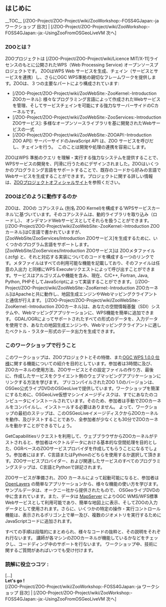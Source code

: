 
== はじめに ==

__TOC__
[/ZOO-Project/ZOO-Project/wiki/ZooWorkshop:-FOSS4GJapan:-ja ワークショップ 目次] | [/ZOO-Project/ZOO-Project/wiki/ZooWorkshop:-FOSS4GJapan:-ja:-UsingZooFromOSGeoLiveVM 次へ]

=== ZOOとは？ ===

ZOOプロジェクトは [/ZOO-Project/ZOO-Project/wiki/Licence MIT/X-11]ライセンスのもとに公開されたWPS（Web Processing Service) オープンソースプロジェクトです。  ZOOはWPS Web サービスを生成、チェイン（サービスとサービスを連携）し、さらにOGC WPS準拠の親切なフレームワークを提供します。ZOOは、３つの主要なパートにより構成されています:

*[/ZOO-Project/ZOO-Project/wiki/ZooWebSite:-ZooKernel:-Introduction ZOOカーネル]: 様々なプログラミング言語によって作成されたWebサービスを管理、そしてサービスチェインを可能にする強力なサーバーサイドのCカーネルです。
*[/ZOO-Project/ZOO-Project/wiki/ZooWebSite:-ZooServices:-Introduction ZOOサービス]: 多様なオープンソースライブラリを基に開発されたWebサービスの一式
*[/ZOO-Project/ZOO-Project/wiki/ZooWebSite:-ZOOAPI:-Introduction ZOO API]: サーバーサイドのJavaScript API は、ZOO サービスを呼びだし、チェインを行う。　このことは開発や処理の連携を容易にします。

ZOOはWPS 準拠のクエリ を理解・実行する強力なシステムを提供することで、WPSサービスの開発を、円滑に行うためにデザインされました。ZOOはいくつかのプログラミング言語をサポートすることで、既存のコードから好みの言語でWebサービスを生成することができます。プロジェクトに関する詳しい情報は、[http://www.zoo-project.org ZOOプロジェクトオフィシャルサイト]を参照ください。

=== ZOOはどのように動作するのか ===

ZOOは、ZOOの コアシステム (別名 ZOO Kernel)を構成する’WPSサービスカーネル’に基づいています。そのコアシステムは、動的ライブラリを取り込み（ロードし）、 オンデマンドWebサービスとしてそれらを扱うことができます。[/ZOO-Project/ZOO-Project/wiki/ZooWebSite:-ZooKernel:-Introduction ZOOカーネル]はC言語で書かれていますが、[ZooWebSite/ZooServices/Introduction ZOOサービス]を生成するために、いくつかのプログラム言語をサポートします。
[ZooWebSite/ZooServices/Introduction ZOOサービス]は ZOOメタファイル(.zcfg) と、それと対応する実装についてのコードを構成する一つのリンクです。メタファイルはすべての利用可能な機能を記載しており、そのファイルは任意の入出力 と同様にWPS Executeリクエストによって呼び出すことができます。サービスはアルゴリズムや機能を含み、現在、C/C++, Fortran, Java, Python, PHPそしてJavaScriptによって実装することができます。
[/ZOO-Project/ZOO-Project/wiki/ZooWebSite:-ZooKernel:-Introduction ZOOカーネル]はApacheと共に動作し、地図生成エンジンやWebマッピングクライアントと通信が行えます。
[/ZOO-Project/ZOO-Project/wiki/ZooWebSite:-ZooKernel:-Introduction ZOOカーネル]は、あなたの空間情報基盤（SDI）システムや、Webマッピングアプリケーションに、WPS機能を簡単に追加できます。
GDAL/OGRによってサポートされたすべての形式のデータを、入力データを使用でき、あなたの地図生成エンジンや、Webマッピングクライアントに適したベクトル・ラスター形式のデータ出力を生成できます。


=== このワークショップで行うこと ===

このワークショップは、ZOOプロジェクトとその特徴、また[http://www.opengeospatial.org/standards/wps OGC WPS 1.0.0 仕様]に関する機能についての紹介を目的としています。参加者は3時間に及び、ZOOカーネルの使用方法、ZOOサービスとその設定ファイルの作り方、最後に、作成したサービスをクライエント側のウェブマッピングアプリケーションにリンクする方法を学びます。
プリコンパイルされたZOO 1.0のバージョンは、OSGeo公式ライブDVDのOSGeoLiveで提供しています。ワークショップを簡潔にするために、OSGeoLive仮想マシンイメージディスクは、すでにあなたのコンピュータにインストールされています。そのため、参加者は手動でZOOカーネルをコンパイルし、インストールする必要はありません。 よって、ワークショップの最初のステップは、このOSGeoLiveイメージディスクからZOOカーネルを動作、及びテストすることであり、全参加者が少なくとも30分でZOOカーネルを動かすことができるでしょう。

GetCapabilitiesリクエストを利用して、ウェブブラウザからZOOカーネルがテストされると、参加者はベクトルデータにおける基本的な空間処理を目的とした、OGRベースのZOOサービスプロバイダを作成してもらうことになるでしょう。参加者にはまず、C言語またはPythonのどちらを使用するか選択して頂きます。ZOOサービスプロバイダー、および関連したサービスのすべてのプログラミングステップは、C言語とPythonで詳記されます。

ZOOサービスが準備され、ZOO カーネルによって起動可能になると、参加者は [http://www.openlayers.org OpenLayers] の簡単なアプリケーションから、様々な機能の使い方を学びます。サンプルデータは、オークニー社から提供されたもので、 OSGeoライブDVDの中に含まれています。また、データは [http://www.mapserver.org MapServer] によりOGC WMS/WFS標準Webサービスとして利用可能であり、簡単な地図上に表示、そしてZOOの入力データとして使用されます。さらに、いくつかの特定の操作・実行コントロール機能は、表示されるポリゴン上で単一及び、複数のジオメトリを実行するためにJavaScriptコードに追加されます。 

すべての手順は段階的にまとめられ、様々なコードの抜粋と、その説明をそれぞれ行ないます。
講師が各マシンのZOOカーネルが機能しているかなどをチェックし、コードディング中のサポートを行ないます。
ワークショップ中、技術に関するご質問があればいつでも受け付けます。

=== 読解に役立つコツ : ===

[...]
<br>
'''Let's go ! '''
<br>
[/ZOO-Project/ZOO-Project/wiki/ZooWorkshop:-FOSS4GJapan:-ja ワークショップ 目次] | [/ZOO-Project/ZOO-Project/wiki/ZooWorkshop:-FOSS4GJapan:-ja:-UsingZooFromOSGeoLiveVM 次へ]




